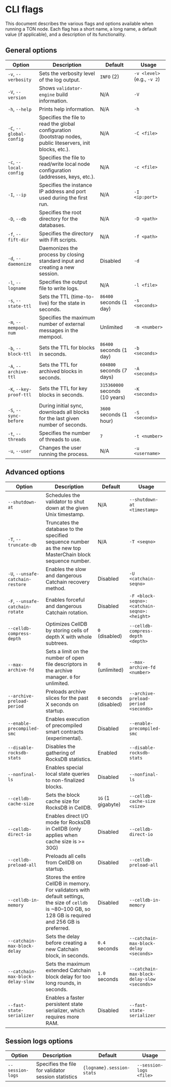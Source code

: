 
# CLI flags

This document describes the various flags and options available when running a TON node. Each flag has a short name, a long name, a default value (if applicable), and a description of its functionality.

## General options

| Option                  | Description                                                                                             | Default                        | Usage                       |
| ----------------------- | ------------------------------------------------------------------------------------------------------- | ------------------------------ | --------------------------- |
| `-v`, `--verbosity`     | Sets the verbosity level of the log output.                                                             | `INFO` (2)                     | `-v <level>` (e.g., `-v 2`) |
| `-V`, `--version`       | Shows `validator-engine` build information.                                                             | N/A                            | `-V`                        |
| `-h`, `--help`          | Prints help information.                                                                                | N/A                            | `-h`                        |
| `-C`, `--global-config` | Specifies the file to read the global configuration (bootstrap nodes, public liteservers, init blocks, etc.). | N/A                            | `-C <file>`                 |
| `-c`, `--local-config`  | Specifies the file to read/write local node configuration (addresses, keys, etc.).                     | N/A                            | `-c <file>`                 |
| `-I`, `--ip`            | Specifies the instance IP address and port used during the first run.                                 | N/A                            | `-I <ip:port>`              |
| `-D`, `--db`            | Specifies the root directory for the databases.                                                         | N/A                            | `-D <path>`                 |
| `-f`, `--fift-dir`      | Specifies the directory with Fift scripts.                                                              | N/A                            | `-f <path>`                 |
| `-d`, `--daemonize`     | Daemonizes the process by closing standard input and creating a new session.                            | Disabled                       | `-d`                        |
| `-l`, `--logname`       | Specifies the output file to write logs.                                                                           | N/A                            | `-l <file>`                 |
| `-s`, `--state-ttl`     | Sets the TTL (time-to-live) for the state in seconds.                                                   | `86400` seconds (1 day)        | `-s <seconds>`              |
| `-m`, `--mempool-num`   | Specifies the maximum number of external messages in the mempool.                                       | Unlimited                      | `-m <number>`               |
| `-b`, `--block-ttl`     | Sets the TTL for blocks in seconds.                                                                     | `86400` seconds (1 day)        | `-b <seconds>`              |
| `-A`, `--archive-ttl`   | Sets the TTL for archived blocks in seconds.                                                            | `604800` seconds (7 days)      | `-A <seconds>`              |
| `-K`, `--key-proof-ttl` | Sets the TTL for key blocks in seconds.                                                                 | `315360000` seconds (10 years) | `-K <seconds>`              |
| `-S`, `--sync-before`   | During initial sync, downloads all blocks for the last given number of seconds.                         | `3600` seconds (1 hour)        | `-S <seconds>`              |
| `-t`, `--threads`       | Specifies the number of threads to use.                                                                 | `7`                            | `-t <number>`               |
| `-u`, `--user`          | Changes the user running the process.                                                                   | N/A                            | `-u <username>`             |

## Advanced options

| Option                            | Description                                                                                                                                                 | Default                | Usage                                        |
| --------------------------------- | ----------------------------------------------------------------------------------------------------------------------------------------------------------- | ---------------------- | -------------------------------------------- |
| `--shutdown-at`                   | Schedules the validator to shut down at the given Unix timestamp.                                                                                                | N/A                    | `--shutdown-at <timestamp>`                  |
| `-T`, `--truncate-db`             | Truncates the database to the specified sequence number as the new top MasterChain block sequence number.                                                   | N/A                    | `-T <seqno>`                                 |
| `-U`, `--unsafe-catchain-restore` | Enables the slow and dangerous Catchain recovery method.                                                                                                    | Disabled               | `-U <catchain-seqno>`                        |
| `-F`, `--unsafe-catchain-rotate`  | Enables forceful and dangerous Catchain rotation.                                                                                                           | Disabled               | `-F <block-seqno>:<catchain-seqno>:<height>` |
| `--celldb-compress-depth`         | Optimizes CellDB by storing cells of depth X with whole subtrees.                                                                                           | `0` (disabled)         | `--celldb-compress-depth <depth>`            |
| `--max-archive-fd`                | Sets a limit on the number of open file descriptors in the archive manager. `0` for unlimited.                                                              | `0` (unlimited)        | `--max-archive-fd <number>`                  |
| `--archive-preload-period`        | Preloads archive slices for the past X seconds on startup.                                                                                                  | `0` seconds (disabled) | `--archive-preload-period <seconds>`         |
| `--enable-precompiled-smc`        | Enables execution of precompiled smart contracts (experimental).                                                                                            | Disabled               | `--enable-precompiled-smc`                   |
| `--disable-rocksdb-stats`         | Disables the gathering of RocksDB statistics.                                                                                                               | Enabled | `--disable-rocksdb-stats`                    |
| `--nonfinal-ls`                   | Enables special local state queries to non-finalized blocks.                                                                                                | Disabled               | `--nonfinal-ls`                              |
| `--celldb-cache-size`             | Sets the block cache size for RocksDB in CellDB.                                                                                                            | `1G` (1 gigabyte)      | `--celldb-cache-size <size>`                 |
| `--celldb-direct-io`              | Enables direct I/O mode for RocksDB in CellDB (only applies when cache size is >= 30G)                                                                 | Disabled               | `--celldb-direct-io`                         |
| `--celldb-preload-all`            | Preloads all cells from CellDB on startup.                                                                                                                  | Disabled               | `--celldb-preload-all`                       |
| `--celldb-in-memory`              | Stores the entire CellDB in memory. For validators with default settings, the size of `celldb` is ~80–100 GB, so 128 GB is required and 256 GB is preferred. | Disabled               | `--celldb-in-memory`                         |
| `--catchain-max-block-delay`      | Sets the delay before creating a new Catchain block, in seconds.                                                                                            | `0.4` seconds          | `--catchain-max-block-delay <seconds>`       |
| `--catchain-max-block-delay-slow` | Sets the maximum extended Catchain block delay for too long rounds, in seconds.                                                                             | `1.0` seconds          | `--catchain-max-block-delay-slow <seconds>`  |
| `--fast-state-serializer`         | Enables a faster persistent state serializer, which requires more RAM.                                                                                      | Disabled               | `--fast-state-serializer`                    |

## Session logs options

| Option           | Description                                         | Default                   | Usage                   |
| ---------------- | --------------------------------------------------- | ------------------------- | ----------------------- |
| `--session-logs` | Specifies the file for validator session statistics | `{logname}.session-stats` | `--session-logs <file>` |

<Feedback />
